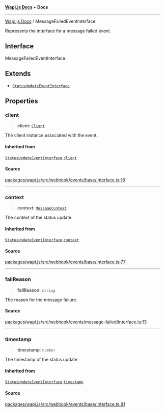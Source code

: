 [**Wapi.js Docs**](../README.mdx) • **Docs**

***

[Wapi.js Docs](../globals.mdx) / MessageFailedEventInterface

Represents the interface for a message failed event.

## Interface

MessageFailedEventInterface

## Extends

- [`StatusUpdateEventInterface`](StatusUpdateEventInterface.mdx)

## Properties

### client

> **client**: [`Client`](../classes/Client.mdx)

The client instance associated with the event.

#### Inherited from

[`StatusUpdateEventInterface`](StatusUpdateEventInterface.mdx).[`client`](StatusUpdateEventInterface.mdx#client)

#### Source

[packages/wapi.js/src/webhook/events/base/interface.ts:18](https://github.com/sarthakjdev/wapi.js/packages/wapi.js/src/webhook/events/base/interface.ts?at=55950734d72fca04a6c87f7236ee551d251cec7e#line=18)

***

### context

> **context**: [`MessageContext`](../type-aliases/MessageContext.mdx)

The context of the status update.

#### Inherited from

[`StatusUpdateEventInterface`](StatusUpdateEventInterface.mdx).[`context`](StatusUpdateEventInterface.mdx#context)

#### Source

[packages/wapi.js/src/webhook/events/base/interface.ts:77](https://github.com/sarthakjdev/wapi.js/packages/wapi.js/src/webhook/events/base/interface.ts?at=55950734d72fca04a6c87f7236ee551d251cec7e#line=77)

***

### failReason

> **failReason**: `string`

The reason for the message failure.

#### Source

[packages/wapi.js/src/webhook/events/message-failed/interface.ts:13](https://github.com/sarthakjdev/wapi.js/packages/wapi.js/src/webhook/events/message-failed/interface.ts?at=55950734d72fca04a6c87f7236ee551d251cec7e#line=13)

***

### timestamp

> **timestamp**: `number`

The timestamp of the status update.

#### Inherited from

[`StatusUpdateEventInterface`](StatusUpdateEventInterface.mdx).[`timestamp`](StatusUpdateEventInterface.mdx#timestamp)

#### Source

[packages/wapi.js/src/webhook/events/base/interface.ts:81](https://github.com/sarthakjdev/wapi.js/packages/wapi.js/src/webhook/events/base/interface.ts?at=55950734d72fca04a6c87f7236ee551d251cec7e#line=81)

